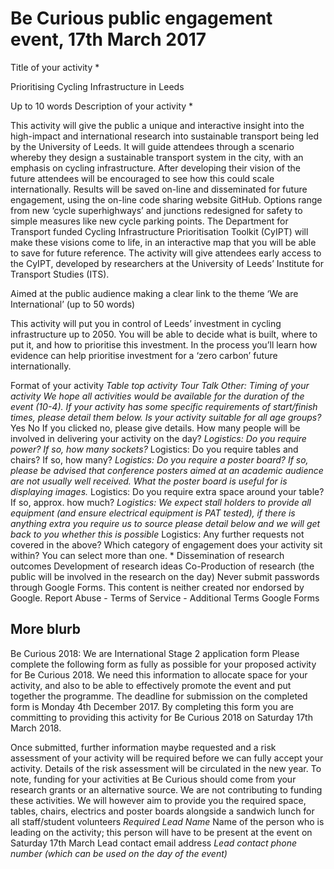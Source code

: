 # Be Curious public engagement event, 17th March 2017

Title of your activity *

Prioritising Cycling Infrastructure in Leeds

Up to 10 words
Description of your activity *

This activity will give the public a unique and interactive insight into the high-impact and international research into sustainable transport being led by the University of Leeds.
It will guide attendees through a scenario whereby they design a sustainable transport system in the city, with an emphasis on cycling infrastructure.
After developing their vision of the future attendees will be encouraged to see how this could scale internationally.
Results will be saved on-line and disseminated for future engagement, using the on-line code sharing website GitHub.
Options range from new 'cycle superhighways' and junctions redesigned for safety to simple measures like new cycle parking points.
The Department for Transport funded Cycling Infrastructure Prioritisation Toolkit (CyIPT) will make these visions come to life, in an interactive map that you will be able to save for future reference.
The activity will give attendees early access to the CyIPT, developed by researchers at the University of Leeds' Institute for Transport Studies (ITS).

Aimed at the public audience making a clear link to the theme 'We are International' (up to 50 words)

This activity will put you in control of Leeds' investment in cycling infrastructure up to 2050.
You will be able to decide what is built, where to put it, and how to prioritise this investment.
In the process you'll learn how evidence can help prioritise investment for a 'zero carbon' future internationally.
<!-- Options range from new 'cycle superhighways' and junctions redesigned for safety to simple measures like new cycle parking points. -->


Format of your activity *
Table top activity
Tour
Talk
Other:
Timing of your activity
We hope all activities would be available for the duration of the event (10-4). If your activity has some specific requirements of start/finish times, please detail them below.
Is your activity suitable for all age groups? *
Yes
No
If you clicked no, please give details.
How many people will be involved in delivering your activity on the day? *
Logistics: Do you require power? If so, how many sockets? *
Logistics: Do you require tables and chairs? If so, how many? *
Logistics: Do you require a poster board? If so, please be advised that conference posters aimed at an academic audience are not usually well received. What the poster board is useful for is displaying images. *
Logistics: Do you require extra space around your table? If so, approx. how much? *
Logistics: We expect stall holders to provide all equipment (and ensure electrical equipment is PAT tested), if there is anything extra you require us to source please detail below and we will get back to you whether this is possible *
Logistics: Any further requests not covered in the above?
Which category of engagement does your activity sit within? You can select more than one. *
Dissemination of research outcomes
Development of research ideas
Co-Production of research (the public will be involved in the research on the day)
Never submit passwords through Google Forms.
This content is neither created nor endorsed by Google. Report Abuse - Terms of Service - Additional Terms
Google Forms

## More blurb


Be Curious 2018: We are International Stage 2 application form
Please complete the following form as fully as possible for your proposed activity for Be Curious 2018. We need this information to allocate space for your activity, and also to be able to effectively promote the event and put together the programme. The deadline for submission on the completed form is Monday 4th December 2017. By completing this form you are committing to providing this activity for Be Curious 2018 on Saturday 17th March 2018.

Once submitted, further information maybe requested and a risk assessment of your activity will be required before we can fully accept your activity. Details of the risk assessment will be circulated in the new year. To note, funding for your activities at Be Curious should come from your research grants or an alternative source. We are not contributing to funding these activities. We will however aim to provide you the required space, tables, chairs, electrics and poster boards alongside a sandwich lunch for all staff/student volunteers
*Required
Lead Name *
Name of the person who is leading on the activity; this person will have to be present at the event on Saturday 17th March
Lead contact email address *
Lead contact phone number (which can be used on the day of the event) *
